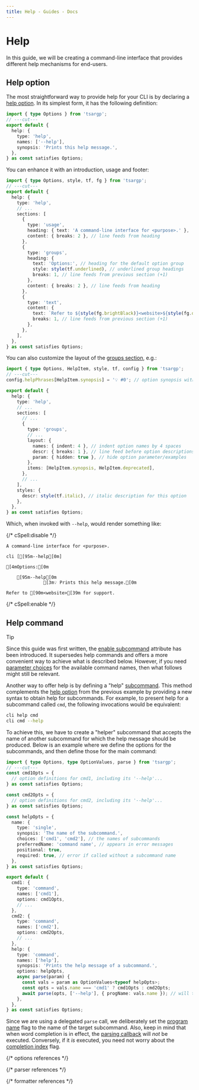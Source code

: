 ```yaml
---
title: Help - Guides - Docs
---
```


# Help

In this guide, we will be creating a command-line interface that provides different help mechanisms for end-users.

## Help option

The most straightforward way to provide help for your CLI is by declaring a [help option]. In its simplest form, it has the following definition:

```ts twoslash
import { type Options } from 'tsargp';
// ---cut---
export default {
  help: {
    type: 'help',
    names: ['--help'],
    synopsis: 'Prints this help message.',
  },
} as const satisfies Options;
```

You can enhance it with an introduction, usage and footer:

```ts twoslash
import { type Options, style, tf, fg } from 'tsargp';
// ---cut---
export default {
  help: {
    type: 'help',
    // ...
    sections: [
      {
        type: 'usage',
        heading: { text: 'A command-line interface for <purpose>.' },
        content: { breaks: 2 }, // line feeds from heading
      },
      {
        type: 'groups',
        heading: {
          text: 'Options:', // heading for the default option group
          style: style(tf.underlined), // underlined group headings
          breaks: 1, // line feeds from previous section (+1)
        },
        content: { breaks: 2 }, // line feeds from heading
      },
      {
        type: 'text',
        content: {
          text: `Refer to ${style(fg.brightBlack)}<website>${style(fg.default)} for support.`,
          breaks: 1, // line feeds from previous section (+1)
        },
      },
    ],
  },
} as const satisfies Options;
```

You can also customize the layout of the [groups section], e.g.:

```ts twoslash
import { type Options, HelpItem, style, tf, config } from 'tsargp';
// ---cut---
config.helpPhrases[HelpItem.synopsis] = '💡 #0'; // option synopsis with emoji

export default {
  help: {
    type: 'help',
    // ...
    sections: [
      // ...
      {
        type: 'groups',
        // ...
        layout: {
          names: { indent: 4 }, // indent option names by 4 spaces
          descr: { breaks: 1 }, // line feed before option descriptions
          param: { hidden: true }, // hide option parameter/examples
        },
        items: [HelpItem.synopsis, HelpItem.deprecated],
      },
      // ...
    ],
    styles: {
      descr: style(tf.italic), // italic description for this option
    },
  },
} as const satisfies Options;
```

Which, when invoked with `--help`, would render something like:

{/* cSpell:disable */}

```ansi
A command-line interface for <purpose>.

cli [[95m--help[0m]

[4mOptions:[0m

    [95m--help[0m
              [3m💡 Prints this help message.[0m

Refer to [90m<website>[39m for support.
```

{/* cSpell:enable */}

## Help command

> [!TIP]
>
> Since this guide was first written, the [enable subcommand] attribute has been introduced. It supersedes help commands and offers a more convenient way to achieve what is described below. However, if you need [parameter choices] for the available command names, then what follows might still be relevant.

Another way to offer help is by defining a "help" [subcommand]. This method complements the [help option] from the previous example by providing a new syntax to obtain help for subcommands. For example, to present help for a subcommand called `cmd`, the following invocations would be equivalent:

```sh
cli help cmd
cli cmd --help
```

To achieve this, we have to create a "helper" subcommand that accepts the name of another subcommand for which the help message should be produced. Below is an example where we define the options for the subcommands, and then define those for the main command:

```ts twoslash
import { type Options, type OptionValues, parse } from 'tsargp';
// ---cut---
const cmd1Opts = {
  // option definitions for cmd1, including its '--help'...
} as const satisfies Options;

const cmd2Opts = {
  // option definitions for cmd2, including its '--help'...
} as const satisfies Options;

const helpOpts = {
  name: {
    type: 'single',
    synopsis: 'The name of the subcommand.',
    choices: ['cmd1', 'cmd2'], // the names of subcommands
    preferredName: 'command name', // appears in error messages
    positional: true,
    required: true, // error if called without a subcommand name
  },
} as const satisfies Options;

export default {
  cmd1: {
    type: 'command',
    names: ['cmd1'],
    options: cmd1Opts,
    // ...
  },
  cmd2: {
    type: 'command',
    names: ['cmd2'],
    options: cmd2Opts,
    // ...
  },
  help: {
    type: 'command',
    names: ['help'],
    synopsis: 'Prints the help message of a subcommand.',
    options: helpOpts,
    async parse(param) {
      const vals = param as OptionValues<typeof helpOpts>;
      const opts = vals.name === 'cmd1' ? cmd1Opts : cmd2Opts;
      await parse(opts, ['--help'], { progName: vals.name }); // will throw the help message
    },
  },
} as const satisfies Options;
```

Since we are using a delegated `parse` call, we deliberately set the [program name] flag to the name of the target subcommand. Also, keep in mind that when word completion is in effect, the [parsing callback] will _not_ be executed. Conversely, if it _is_ executed, you need not worry about the [completion index] flag.

{/* options references */}

[parameter choices]: ../library/options#parameter-choices
[parsing callback]: ../library/options#parsing-callback
[help option]: ../library/options#help-option
[subcommand]: ../library/options#command-option
[enable subcommand]: ../library/options#enable-subcommand

{/* parser references */}

[program name]: ../library/parser#program-name
[completion index]: ../library/parser#completion-index

{/* formatter references */}

[groups section]: ../library/formatter#groups-section
